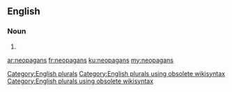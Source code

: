 ==English==

===Noun===
{{head|en}}

# {{plural of|neopagan}}

[[Category:English plurals]][[Category:English plurals using obsolete wikisyntax]][[Category:English plurals using obsolete wikisyntax]]

[[ar:neopagans]]
[[fr:neopagans]]
[[ku:neopagans]]
[[my:neopagans]]